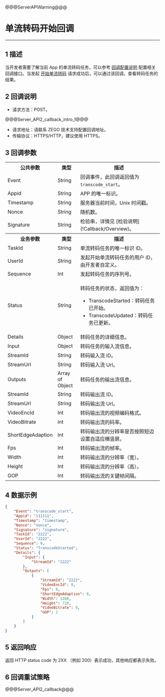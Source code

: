 @@@ServerAPIWarning@@@

# 单流转码开始回调

- - -

## 1 描述

当开发者需要了解当前 App 的单流转码任务，可以参考 [回调配置说明](!Callback/Configuration_Instructions) 配置相关回调接口。当发起 [开始单流转码](!Start_single_stream_transcoding) 请求成功后，可以通过该回调，查看转码任务的结果。

## 2 回调说明

- 请求方法：POST。

@@@Server_API2_callback_intro_1@@@

- 请求地址：请联系 ZEGO 技术支持配置回调地址。
- 传输协议：HTTPS/HTTP，建议使用 HTTPS。

## 3 回调参数

<table class="collapsible-table" >
  <colgroup>
    <col width="30%">
    <col width="15%">
    <col width="55%">
  </colgroup>
<tbody><tr data-row-level="1">
<th>公共参数</th>
<th>类型</th>
<th>描述</th>
</tr>
<tr data-row-level="2">
<td>Event</td>
<td>String</td>
<td>回调事件，此回调返回值为 <code>transcode_start</code>。</td>
</tr>
<tr data-row-level="3">
<td>Appid</td>
<td>String</td>
<td>APP 的唯一标识。</td>
</tr>
<tr data-row-level="4">
<td>Timestamp</td>
<td>String</td>
<td>服务器当前时间，Unix 时间戳。</td>
</tr>
<tr data-row-level="5">
<td>Nonce</td>
<td>String</td>
<td>随机数。</td>
</tr>
<tr data-row-level="6">
<td>Signature</td>
<td>String</td>
<td>检验串，详情见 [检验说明](!Callback/Overview)。</td>
</tr>
<tr data-row-level="7">
<th>业务参数</th>
<th>类型</th>
<th>描述</th>
</tr>
<tr data-row-level="8">
<td>TaskId</td>
<td>String</td>
<td>单流转码任务的唯一标识 ID。</td>
</tr>
<tr data-row-level="9">
<td>UserId</td>
<td>String</td>
<td>发起开始单流转码任务的用户 ID，由开发者自定义。</td>
</tr>
<tr data-row-level="10">
<td>Sequence</td>
<td>Int</td>
<td>发起转码任务的序列号。</td>
</tr>
<tr data-row-level="11">
<td>Status</td>
<td>String</td>
<td><p>转码任务的状态，返回值为：</p><ul><li>TranscodeStarted：转码任务已开始。</li><li>TranscodeUpdated：转码任务已更新。</li></ul></td>
</tr>
<tr data-row-level="12" data-row-child="true">
<td>Details</td>
<td>Object</td>
<td>转码任务的详细信息。</td>
</tr>
<tr data-row-level="12-1" data-row-child="true">
<td>Input</td>
<td>Object</td>
<td>转码任务的输入流信息。</td>
</tr>
<tr data-row-level="12-1-1">
<td>StreamId</td>
<td>String</td>
<td>转码输入流 ID。</td>
</tr>
<tr data-row-level="12-1-2">
<td>StreamUrl</td>
<td>String</td>
<td>转码输入流 Url。</td>
</tr>
<tr data-row-level="12-2" data-row-child="true">
<td>Outputs</td>
<td>Array of Object</td>
<td>转码任务的输出流信息。</td>
</tr>
<tr data-row-level="12-2-1">
<td>StreamId</td>
<td>String</td>
<td>转码输出流 ID。</td>
</tr>
<tr data-row-level="12-2-2">
<td>StreamUrl</td>
<td>String</td>
<td>转码输出流 Url。</td>
</tr>
<tr data-row-level="12-2-3">
<td>VideoEncId</td>
<td>Int</td>
<td>转码输出流的视频编码格式。</td>
</tr>
<tr data-row-level="12-2-4">
<td>VideoBitrate</td>
<td>Int</td>
<td>转码输出流的码率。</td>
</tr>
<tr data-row-level="12-2-5">
<td>ShortEdgeAdaption</td>
<td>Int</td>
<td>转码输出流的分辨率是否按照短边设置自适应横竖屏。</td>
</tr>
<tr data-row-level="12-2-6">
<td>Fps</td>
<td>Int</td>
<td>转码输出流的帧率。</td>
</tr>
<tr data-row-level="12-2-7">
<td>Width</td>
<td>Int</td>
<td>转码输出流的分辨率（宽）。</td>
</tr>
<tr data-row-level="12-2-8">
<td>Height</td>
<td>Int</td>
<td>转码输出流的分辨率（高）。</td>
</tr>
<tr data-row-level="12-2-9">
<td>GOP</td>
<td>Int</td>
<td>转码输出流的关键帧间隔。</td>
</tr>
</tbody></table>


## 4 数据示例

```json
{
    "Event": "transcode_start",
    "Appid": "111111",
    "Timestamp": "timestamp",
    "Nonce": "nonce",
    "Signature": "signature",
    "TaskId": "2222",
    "UserId": "2222",
    "Sequence": 0,
    "Status": "TranscodeStarted",
    "Details": {
        "Input": {
            "StreamId": "2222"
        },
        "Outputs": [
            {
                "StreamId": "2222",
                "VideoEncId": 0,
                "Fps": 0,
                "ShortEdgeAdaption": 0,
                "Width": 1280,
                "Height": 720,
                "VideoBitrate": 0,
                "GOP": 2
            }
        ]
    }
}
```

## 5 返回响应

返回 HTTP status code 为 2XX （例如 200）表示成功，其他响应都表示失败。


## 6 回调重试策略

@@@Server_API2_callback@@@
